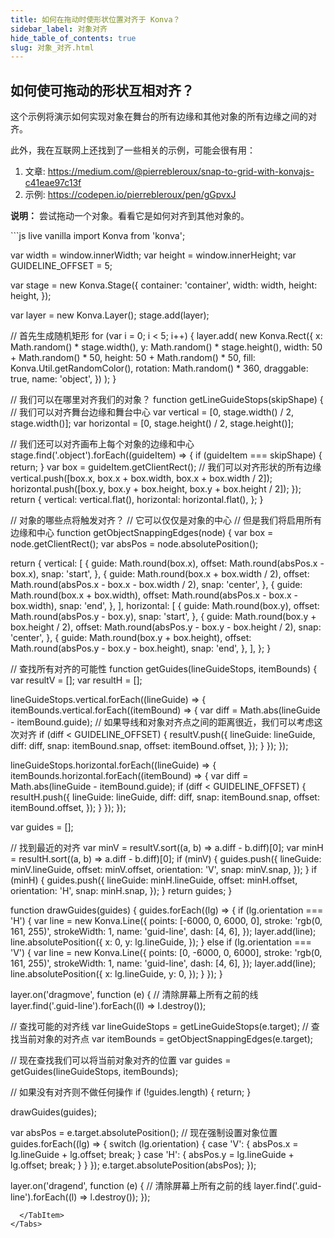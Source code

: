 ```yaml
---
title: 如何在拖动时使形状位置对齐于 Konva？
sidebar_label: 对象对齐
hide_table_of_contents: true
slug: 对象_对齐.html
---
```


## 如何使可拖动的形状互相对齐？

这个示例将演示如何实现对象在舞台的所有边缘和其他对象的所有边缘之间的对齐。

此外，我在互联网上还找到了一些相关的示例，可能会很有用：

1. 文章: https://medium.com/@pierrebleroux/snap-to-grid-with-konvajs-c41eae97c13f
2. 示例: https://codepen.io/pierrebleroux/pen/gGpvxJ

**说明：** 尝试拖动一个对象。看看它是如何对齐到其他对象的。


<Tabs>
  <TabItem value="Vanilla" default>
```js live vanilla
import Konva from 'konva';

var width = window.innerWidth;
var height = window.innerHeight;
var GUIDELINE_OFFSET = 5;

var stage = new Konva.Stage({
  container: 'container',
  width: width,
  height: height,
});

var layer = new Konva.Layer();
stage.add(layer);

// 首先生成随机矩形
for (var i = 0; i < 5; i++) {
  layer.add(
    new Konva.Rect({
      x: Math.random() * stage.width(),
      y: Math.random() * stage.height(),
      width: 50 + Math.random() * 50,
      height: 50 + Math.random() * 50,
      fill: Konva.Util.getRandomColor(),
      rotation: Math.random() * 360,
      draggable: true,
      name: 'object',
    })
  );
}

// 我们可以在哪里对齐我们的对象？
function getLineGuideStops(skipShape) {
  // 我们可以对齐舞台边缘和舞台中心
  var vertical = [0, stage.width() / 2, stage.width()];
  var horizontal = [0, stage.height() / 2, stage.height()];

  // 我们还可以对齐画布上每个对象的边缘和中心
  stage.find('.object').forEach((guideItem) => {
    if (guideItem === skipShape) {
      return;
    }
    var box = guideItem.getClientRect();
    // 我们可以对齐形状的所有边缘
    vertical.push([box.x, box.x + box.width, box.x + box.width / 2]);
    horizontal.push([box.y, box.y + box.height, box.y + box.height / 2]);
  });
  return {
    vertical: vertical.flat(),
    horizontal: horizontal.flat(),
  };
}

// 对象的哪些点将触发对齐？
// 它可以仅仅是对象的中心
// 但是我们将启用所有边缘和中心
function getObjectSnappingEdges(node) {
  var box = node.getClientRect();
  var absPos = node.absolutePosition();

  return {
    vertical: [
      {
        guide: Math.round(box.x),
        offset: Math.round(absPos.x - box.x),
        snap: 'start',
      },
      {
        guide: Math.round(box.x + box.width / 2),
        offset: Math.round(absPos.x - box.x - box.width / 2),
        snap: 'center',
      },
      {
        guide: Math.round(box.x + box.width),
        offset: Math.round(absPos.x - box.x - box.width),
        snap: 'end',
      },
    ],
    horizontal: [
      {
        guide: Math.round(box.y),
        offset: Math.round(absPos.y - box.y),
        snap: 'start',
      },
      {
        guide: Math.round(box.y + box.height / 2),
        offset: Math.round(absPos.y - box.y - box.height / 2),
        snap: 'center',
      },
      {
        guide: Math.round(box.y + box.height),
        offset: Math.round(absPos.y - box.y - box.height),
        snap: 'end',
      },
    ],
  };
}

// 查找所有对齐的可能性
function getGuides(lineGuideStops, itemBounds) {
  var resultV = [];
  var resultH = [];

  lineGuideStops.vertical.forEach((lineGuide) => {
    itemBounds.vertical.forEach((itemBound) => {
      var diff = Math.abs(lineGuide - itemBound.guide);
      // 如果导线和对象对齐点之间的距离很近，我们可以考虑这次对齐
      if (diff < GUIDELINE_OFFSET) {
        resultV.push({
          lineGuide: lineGuide,
          diff: diff,
          snap: itemBound.snap,
          offset: itemBound.offset,
        });
      }
    });
  });

  lineGuideStops.horizontal.forEach((lineGuide) => {
    itemBounds.horizontal.forEach((itemBound) => {
      var diff = Math.abs(lineGuide - itemBound.guide);
      if (diff < GUIDELINE_OFFSET) {
        resultH.push({
          lineGuide: lineGuide,
          diff: diff,
          snap: itemBound.snap,
          offset: itemBound.offset,
        });
      }
    });
  });

  var guides = [];

  // 找到最近的对齐
  var minV = resultV.sort((a, b) => a.diff - b.diff)[0];
  var minH = resultH.sort((a, b) => a.diff - b.diff)[0];
  if (minV) {
    guides.push({
      lineGuide: minV.lineGuide,
      offset: minV.offset,
      orientation: 'V',
      snap: minV.snap,
    });
  }
  if (minH) {
    guides.push({
      lineGuide: minH.lineGuide,
      offset: minH.offset,
      orientation: 'H',
      snap: minH.snap,
    });
  }
  return guides;
}

function drawGuides(guides) {
  guides.forEach((lg) => {
    if (lg.orientation === 'H') {
      var line = new Konva.Line({
        points: [-6000, 0, 6000, 0],
        stroke: 'rgb(0, 161, 255)',
        strokeWidth: 1,
        name: 'guid-line',
        dash: [4, 6],
      });
      layer.add(line);
      line.absolutePosition({
        x: 0,
        y: lg.lineGuide,
      });
    } else if (lg.orientation === 'V') {
      var line = new Konva.Line({
        points: [0, -6000, 0, 6000],
        stroke: 'rgb(0, 161, 255)',
        strokeWidth: 1,
        name: 'guid-line',
        dash: [4, 6],
      });
      layer.add(line);
      line.absolutePosition({
        x: lg.lineGuide,
        y: 0,
      });
    }
  });
}

layer.on('dragmove', function (e) {
  // 清除屏幕上所有之前的线
  layer.find('.guid-line').forEach((l) => l.destroy());

  // 查找可能的对齐线
  var lineGuideStops = getLineGuideStops(e.target);
  // 查找当前对象的对齐点
  var itemBounds = getObjectSnappingEdges(e.target);

  // 现在查找我们可以将当前对象对齐的位置
  var guides = getGuides(lineGuideStops, itemBounds);

  // 如果没有对齐则不做任何操作
  if (!guides.length) {
    return;
  }

  drawGuides(guides);

  var absPos = e.target.absolutePosition();
  // 现在强制设置对象位置
  guides.forEach((lg) => {
    switch (lg.orientation) {
      case 'V': {
        absPos.x = lg.lineGuide + lg.offset;
        break;
      }
      case 'H': {
        absPos.y = lg.lineGuide + lg.offset;
        break;
      }
    }
  });
  e.target.absolutePosition(absPos);
});

layer.on('dragend', function (e) {
  // 清除屏幕上所有之前的线
  layer.find('.guid-line').forEach((l) => l.destroy());
});
```
  </TabItem>
</Tabs>